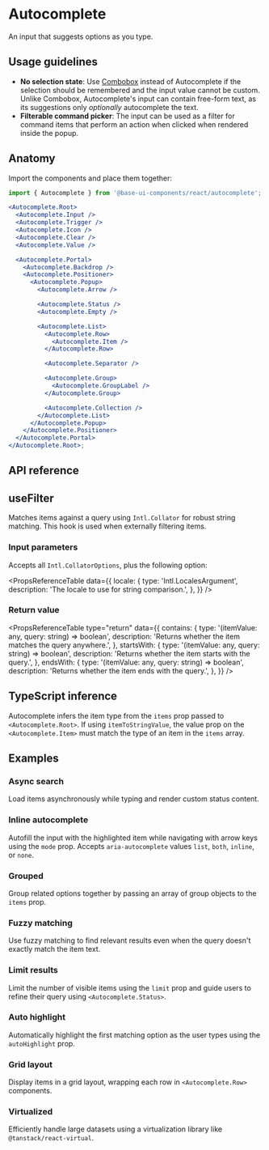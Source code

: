 # Autocomplete

<Subtitle>An input that suggests options as you type.</Subtitle>
<Meta
  name="description"
  content="A high-quality, unstyled React autocomplete component that renders an input with a list of filtered options."
/>


<DemoAutocompleteHero />

## Usage guidelines

- **No selection state**: Use [Combobox](/react/components/combobox) instead of Autocomplete if the selection should be remembered and the input value cannot be custom. Unlike Combobox, Autocomplete's input can contain free-form text, as its suggestions only _optionally_ autocomplete the text.
- **Filterable command picker**: The input can be used as a filter for command items that perform an action when clicked when rendered inside the popup.

## Anatomy

Import the components and place them together:

```jsx title="Anatomy"
import { Autocomplete } from '@base-ui-components/react/autocomplete';

<Autocomplete.Root>
  <Autocomplete.Input />
  <Autocomplete.Trigger />
  <Autocomplete.Icon />
  <Autocomplete.Clear />
  <Autocomplete.Value />

  <Autocomplete.Portal>
    <Autocomplete.Backdrop />
    <Autocomplete.Positioner>
      <Autocomplete.Popup>
        <Autocomplete.Arrow />

        <Autocomplete.Status />
        <Autocomplete.Empty />

        <Autocomplete.List>
          <Autocomplete.Row>
            <Autocomplete.Item />
          </Autocomplete.Row>

          <Autocomplete.Separator />

          <Autocomplete.Group>
            <Autocomplete.GroupLabel />
          </Autocomplete.Group>

          <Autocomplete.Collection />
        </Autocomplete.List>
      </Autocomplete.Popup>
    </Autocomplete.Positioner>
  </Autocomplete.Portal>
</Autocomplete.Root>;
```

## API reference

<Reference component="Autocomplete" parts="Root, Value" />
<Reference
  component="Combobox"
  as="Autocomplete"
  parts="Input, Trigger, Icon, Clear, List, Portal, Backdrop, Positioner, Popup, Arrow, Status, Empty, Collection, Row, Item, Group, GroupLabel, Separator"
/>

## useFilter

Matches items against a query using `Intl.Collator` for robust string matching.
This hook is used when externally filtering items.

### Input parameters

Accepts all `Intl.CollatorOptions`, plus the following option:

<PropsReferenceTable
  data={{
    locale: {
      type: 'Intl.LocalesArgument',
      description: 'The locale to use for string comparison.',
    },
  }}
/>

### Return value

<PropsReferenceTable
  type="return"
  data={{
    contains: {
      type: '(itemValue: any, query: string) => boolean',
      description: 'Returns whether the item matches the query anywhere.',
    },
    startsWith: {
      type: '(itemValue: any, query: string) => boolean',
      description: 'Returns whether the item starts with the query.',
    },
    endsWith: {
      type: '(itemValue: any, query: string) => boolean',
      description: 'Returns whether the item ends with the query.',
    },
  }}
/>

## TypeScript inference

Autocomplete infers the item type from the `items` prop passed to `<Autocomplete.Root>`.
If using `itemToStringValue`, the value prop on the `<Autocomplete.Item>` must match the type of an item in the `items` array.

## Examples

### Async search

Load items asynchronously while typing and render custom status content.


<DemoAutocompleteAsync compact />

### Inline autocomplete

Autofill the input with the highlighted item while navigating with arrow keys using the `mode` prop. Accepts `aria-autocomplete` values `list`, `both`, `inline`, or `none`.


<DemoAutocompleteInline compact />

### Grouped

Group related options together by passing an array of group objects to the `items` prop.


<DemoAutocompleteGrouped compact />

### Fuzzy matching

Use fuzzy matching to find relevant results even when the query doesn't exactly match the item text.


<DemoAutocompleteFuzzyMatching compact />

### Limit results

Limit the number of visible items using the `limit` prop and guide users to refine their query using `<Autocomplete.Status>`.


<DemoAutocompleteLimit compact />

### Auto highlight

Automatically highlight the first matching option as the user types using the `autoHighlight` prop.


<DemoAutocompleteAutoHighlight compact />

### Grid layout

Display items in a grid layout, wrapping each row in `<Autocomplete.Row>` components.


<DemoAutocompleteGrid compact />

### Virtualized

Efficiently handle large datasets using a virtualization library like `@tanstack/react-virtual`.


<DemoAutocompleteVirtualized compact />
